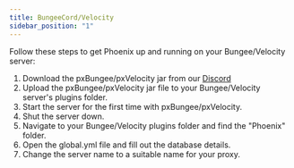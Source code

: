 ```yaml
---
title: BungeeCord/Velocity
sidebar_position: "1"
---
```


Follow these steps to get Phoenix up and running on your Bungee/Velocity server:

1. Download the pxBungee/pxVelocity jar from our [Discord](https://ptb.discord.com/channels/888463667895623812/1067486276296642560)
2. Upload the pxBungee/pxVelocity jar file to your Bungee/Velocity server's plugins folder.
3. Start the server for the first time with pxBungee/pxVelocity.
4. Shut the server down.
5. Navigate to your Bungee/Velocity plugins folder and find the "Phoenix" folder.
6. Open the global.yml file and fill out the database details.
7. Change the server name to a suitable name for your proxy.
